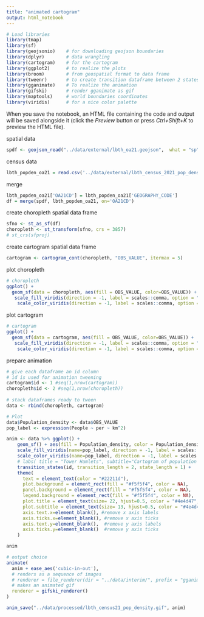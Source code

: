 ```yaml
---
title: "animated cartogram"
output: html_notebook
---
```


```r
# Load libraries
library(tmap)
library(sf)
library(geojsonio)    # for downloading geojson boundaries
library(dplyr)        # data wrangling
library(cartogram)    # for the cartogram
library(ggplot2)      # to realize the plots
library(broom)        # from geospatial format to data frame
library(tweenr)       # to create transition dataframe between 2 states
library(gganimate)    # To realize the animation
library(gifski)       # render gganimate as gif
library(maptools)     # world boundaries coordinates
library(viridis)      # for a nice color palette

```

When you save the notebook, an HTML file containing the code and output will be saved alongside it (click the *Preview* button or press *Ctrl+Shift+K* to preview the HTML file).

spatial data
```r
spdf <- geojson_read("../data/external/lbth_oa21.geojson",  what = "sp")

```

census data
```r
lbth_popden_oa21 = read.csv('../data/external/lbth_census_2021_pop_density_oa.csv', header=TRUE)
```

merge
```r
lbth_popden_oa21['OA21CD'] = lbth_popden_oa21['GEOGRAPHY_CODE']
df = merge(spdf, lbth_popden_oa21, on='OA21CD')
```

create choropleth spatial data frame
```r
sfno <- st_as_sf(df)
choropleth <- st_transform(sfno, crs = 3857)
# st_crs(sfproj)
```

create cartogram spatial data frame
```r
cartogram <- cartogram_cont(choropleth, "OBS_VALUE", itermax = 5)

```

plot choropleth
```r
# choropleth
ggplot() +
  geom_sf(data = choropleth, aes(fill = OBS_VALUE, color=OBS_VALUE)) +
   scale_fill_viridis(direction = -1, label = scales::comma, option = "D") +
    scale_color_viridis(direction = -1, label = scales::comma, option = "D")

```

plot cartogram
```r
# cartogram
ggplot() +
  geom_sf(data = cartogram, aes(fill = OBS_VALUE, color=OBS_VALUE)) +
   scale_fill_viridis(direction = -1, label = scales::comma, option = "A") +
    scale_color_viridis(direction = -1, label = scales::comma, option = "A")

```


prepare animation

```r

# give each dataframe an id column
# id is used for animation tweening
cartogram$id <- 1 #seq(1,nrow(cartogram))
choropleth$id <- 2 #seq(1,nrow(choropleth))
 
# stack dataframes ready to tween
data <- rbind(choropleth, cartogram)

```

```r
# Plot
data$Population_density <- data$OBS_VALUE
pop_label <- expression(People ~ per ~ km^2)
```

```r
anim <- data %>% ggplot() + 
    geom_sf() + aes(fill = Population_density, color = Population_density, show.legend = FALSE) +
    scale_fill_viridis(name=pop_label, direction = -1, label = scales::comma, option = "A") +
    scale_color_viridis(name=pop_label, direction = -1, label = scales::comma, option = "A") +
    # labs( title = "Tower Hamlets", subtitle="Cartogram of population density" ) +
    transition_states(id, transition_length = 2, state_length = 1) +
    theme(
      text = element_text(color = "#22211d"), 
      plot.background = element_rect(fill = "#f5f5f4", color = NA), 
      panel.background = element_rect(fill = "#f5f5f4", color = NA), 
      legend.background = element_rect(fill = "#f5f5f4", color = NA),
      plot.title = element_text(size= 22, hjust=0.5, color = "#4e4d47", margin = margin(b = -0.1, t = 0.4, l = 2, unit = "cm")),
      plot.subtitle = element_text(size= 13, hjust=0.5, color = "#4e4d47", margin = margin(b = -0.1, t = 0.4, l = 2, unit = "cm")),
      axis.text.x=element_blank(), #remove x axis labels
      axis.ticks.x=element_blank(), #remove x axis ticks
      axis.text.y=element_blank(),  #remove y axis labels
      axis.ticks.y=element_blank()  #remove y axis ticks
    ) 
```

```r
anim
```


```r
# output choice
animate(
  anim + ease_aes('cubic-in-out'),
  # renders as a sequence of images
  # renderer = file_renderer(dir = "../data/interim/", prefix = "gganim_plot", overwrite = FALSE)
  # makes an animated gif
  renderer = gifski_renderer()
)
```

```r
anim_save("../data/processed/lbth_census21_pop_density.gif", anim)

```


